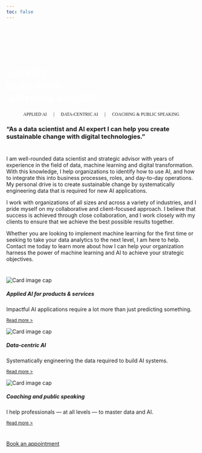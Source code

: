 ```yaml
---
toc: false
---
```


::: {.container-fluid}
```{=html}
<div class="p-5 mb-4 bg-light rounded-3 bgimg">
  <br><br><br><br>
  <div class="container-fluid py-5">
    <h1 class="display-5 fw-bold">Looking<br>to do more<br>with data and AI?</h1>
    <!-- <a href="src/calendar.html" class="btn btn-primary btn-lg" type="button">Book an appointment</a> -->
  </div>
</div>
<p class="lead">
   <small class="text-muted">APPLIED AI &emsp; | &emsp; DATA-CENTRIC AI &emsp; | &emsp; COACHING & PUBLIC SPEAKING</small>
</p>
<style type="text/css">
.lead {
    font-family: "Zilla Slab";
    text-align: center;
}

.bgimg {
  background-image: url('images/hero-extended.png');
}
.hero-quote {
  font-family: "Zilla Slab";
  font-color: white;
  color: white;
}

.fw-bold {
  /* font-family: "Zilla Slab Highlight"; */
  font-style: bold !important;
  color: white !important;
}
</style>
```
:::

:::: {.container}
::: {.grid}

:::{.g-col-2}
:::

::: {.g-col-8}
### "As a data scientist and AI expert I can help you create sustainable change with digital technologies."
:::

::: {.g-col-2}
:::

:::
::::

# 
I am well-rounded data scientist and strategic advisor with years of experience in the field of data, machine learning and digital transformation. With this knowledge, I help organizations to identify how to use AI, and how to integrate this into business processes, roles, and day-to-day operations. My personal drive is to create sustainable change by systematically engineering data that is required for new AI applications.

I work with organizations of all sizes and across a variety of industries, and I pride myself on my collaborative and client-focused approach. I believe that success is achieved through close collaboration, and I work closely with my clients to ensure that we achieve the best possible results together.

Whether you are looking to implement machine learning for the first time or seeking to take your data analytics to the next level, I am here to help. Contact me today to learn more about how I can help your organization harness the power of machine learning and AI to achieve your strategic objectives.

# 
```{=html}
<div class="card-group">
  <div class="card">
    <img class="card-img-top" src="images/mathieu-stern-nDDVQzkc_fc-unsplash.jpg" alt="Card image cap">
    <div class="card-body">
      <h5 class="card-title">Applied AI for products & services</h5>
      <p class="card-text">Impactful AI applications require a lot more than just predicting something.</p>
      <p class="card-text"><small class="text-muted"><a href="src/services/ai-concepting.html">Read more ></a></small></p>
    </div>
  </div>
  <div class="card">
    <img class="card-img-top" src="images/hero-data-centric-ai.jpg" alt="Card image cap">
    <div class="card-body">
      <h5 class="card-title">Data-centric AI</h5>
      <p class="card-text">Systematically engineering the data required to build AI systems.</p>
      <p class="card-text"><small class="text-muted"><a href="src/services/data-centric-ai.html">Read more ></a></small></p>
    </div>
  </div>
  <div class="card">
    <img class="card-img-top" src="images/hero-speaking.png" alt="Card image cap">
    <div class="card-body">
      <h5 class="card-title">Coaching and public speaking</h5>
      <p class="card-text">I help professionals — at all levels — to master data and AI.</p>
      <p class="card-text"><small class="text-muted"><a href="src/services/coaching.html">Read more ></a></small></p>
    </div>
  </div>
</div>
```
#
```{=html}
<a href="src/calendar.html" class="btn btn-primary btn-lg" type="button">Book an appointment</a>
```
